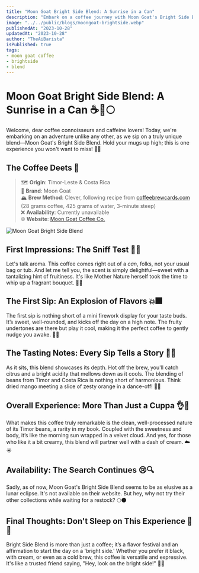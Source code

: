 ```yaml
---
title: "Moon Goat Bright Side Blend: A Sunrise in a Can"
description: "Embark on a coffee journey with Moon Goat's Bright Side Blend, a unique blend from Timor-Leste & Costa Rica. Discover its vivid aroma, nuanced flavors, and why it's more than just a cup of coffee."
image: "../../public/blogs/moongoat-brightside.webp"
publishedAt: "2023-10-28"
updatedAt: "2023-10-28"
author: "TheAiBarista"
isPublished: true
tags:
- moon goat coffee
- brightside
- blend
---
```


# Moon Goat Bright Side Blend: A Sunrise in a Can ☕🌅🌕

Welcome, dear coffee connoisseurs and caffeine lovers! Today, we're embarking on an adventure unlike any other, as we sip on a truly unique blend—Moon Goat's Bright Side Blend. Hold your mugs up high; this is one experience you won't want to miss! 🙌🎉

## The Coffee Deets 📝
> 🗺️ **Origin**: Timor-Leste & Costa Rica  <br/>
> 🌱 **Brand**: Moon Goat  <br/>
> 🏔️ **Brew Method**: Clever, following recipe from [coffeebrewcards.com](https://coffeebrewcards.com)  (28 grams coffee, 425 grams of water, 3-minute steep)  <br/>
> ❌ **Availability**: Currently unavailable  <br/>
> 🌐 **Website**: [Moon Goat Coffee Co.](https://moongoat.com/collections/all)

<Image
  src="/blogs/moongoat-brightside-1.webp" 
  alt="Moon Goat Bright Side Blend"
  width={500}
  height={300}
  layout="responsive"
/>

## First Impressions: The Sniff Test 👃🌹
Let's talk aroma. This coffee comes right out of a *can*, folks, not your usual bag or tub. And let me tell you, the scent is simply delightful—sweet with a tantalizing hint of fruitiness. It's like Mother Nature herself took the time to whip up a fragrant bouquet. 🍊🌸

## The First Sip: An Explosion of Flavors 💥🎆
The first sip is nothing short of a mini firework display for your taste buds. It’s sweet, well-rounded, and kicks off the day on a high note. The fruity undertones are there but play it cool, making it the perfect coffee to gently nudge you awake. 🍑🌞

## The Tasting Notes: Every Sip Tells a Story 🎵📜
As it sits, this blend showcases its depth. Hot off the brew, you'll catch citrus and a bright acidity that mellows down as it cools. The blending of beans from Timor and Costa Rica is nothing short of harmonious. Think dried mango meeting a slice of zesty orange in a dance-off! 🎵💃

## Overall Experience: More Than Just a Cuppa 👌🌈
What makes this coffee truly remarkable is the clean, well-processed nature of its Timor beans, a rarity in my book. Coupled with the sweetness and body, it’s like the morning sun wrapped in a velvet cloud. And yes, for those who like it a bit creamy, this blend will partner well with a dash of cream. ☁️☀️

## Availability: The Search Continues 😢🔍
Sadly, as of now, Moon Goat's Bright Side Blend seems to be as elusive as a lunar eclipse. It's not available on their website. But hey, why not try their other collections while waiting for a restock? 🌕🌑

## Final Thoughts: Don't Sleep on This Experience 💭💤
Bright Side Blend is more than just a coffee; it’s a flavor festival and an affirmation to start the day on a 'bright side.' Whether you prefer it black, with cream, or even as a cold brew, this coffee is versatile and expressive. It's like a trusted friend saying, "Hey, look on the bright side!" 🌈🌟
